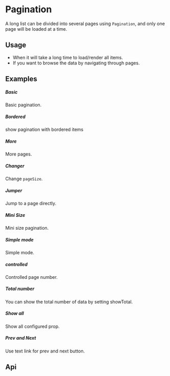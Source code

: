 
<Meta of={KitPagination} />

# Pagination

A long list can be divided into several pages using `Pagination`, and only one page will be loaded at a time.

## Usage

- When it will take a long time to load/render all items.
- If you want to browse the data by navigating through pages.

## Examples

##### Basic

Basic pagination.

<CustomCanvas content={Exemples.Basic} source={Sources.Basic} id="pagination-basic" />

##### Bordered
show pagination with bordered items

<CustomCanvas content={Exemples.Bordered} source={Sources.Bordered} id="pagination-bordered" />


##### More

More pages.

<CustomCanvas content={Exemples.More} source={Sources.More} id="pagination-more" />

##### Changer

Change `pageSize`.

<CustomCanvas content={Exemples.Changer} source={Sources.Changer} id="pagination-changer" />

##### Jumper

Jump to a page directly.

<CustomCanvas content={Exemples.Jumper} source={Sources.Jumper} id="pagination-jumper" />

##### Mini Size

Mini size pagination.

<CustomCanvas content={Exemples.MiniSize} source={Sources.MiniSize} id="pagination-mini" />

##### Simple mode
Simple mode.

<CustomCanvas content={Exemples.SimpleMode} source={Sources.SimpleMode} id="pagination-simple" />

##### controlled
Controlled page number.

<CustomCanvas content={Exemples.Controlled} source={Sources.Controlled} id="pagination-controlled" />

##### Total number
You can show the total number of data by setting showTotal.

<CustomCanvas content={Exemples.TotalNumber} source={Sources.TotalNumber} id="pagination-total" />

##### Show all
Show all configured prop.

<CustomCanvas content={Exemples.ShowAll} source={Sources.ShowAll} id="pagination-all" />

##### Prev and Next
Use text link for prev and next button.

<CustomCanvas content={Exemples.PrevNext} source={Sources.PrevNext} id="pagination-prev-next" />

## Api

<Canvas of={KitPagination.Api} />

<Controls of={KitPagination.Api} />